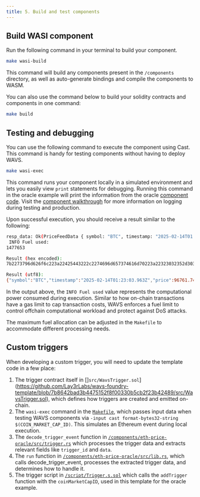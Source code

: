 ```yaml
---
title: 5. Build and test components
---
```



## Build WASI component

Run the following command in your terminal to build your component.

```bash
make wasi-build
```

This command will build any components present in the `/components` directory, as well as auto-generate bindings and compile the components to WASM.

<Callout title="Build command" type="info">
You can also use the command below to build your solidity contracts and components in one command:

```bash
make build
```

</Callout>

## Testing and debugging

You can use the following command to execute the component using Cast. This command is handy for testing components without having to deploy WAVS.

```bash
make wasi-exec
```

This command runs your component locally in a simulated environment and lets you easily view `print` statements for debugging. Running this command in the oracle example will print the information from the oracle [component code](./4-component#logging). Visit the [component walkthrough](./4-component#logging) for more information on logging during testing and production.


Upon successful execution, you should receive a result similar to the following:

```bash
resp_data: Ok(PriceFeedData { symbol: "BTC", timestamp: "2025-02-14T01:23:03.963Z", price: 96761.74120116462 })
 INFO Fuel used:
1477653

Result (hex encoded):
7b2273796d626f6c223a22425443222c2274696d657374616d70223a22323032352d30322d31345430313a32333a30332e3936335a222c227072696365223a39363736312e37343132303131363436327d

Result (utf8):
{"symbol":"BTC","timestamp":"2025-02-14T01:23:03.963Z","price":96761.74120116462}
```

<Callout title="Fuel" type="info">

In the output above, the `INFO Fuel used` value represents the computational power consumed during execution. Similar to how on-chain transactions have a gas limit to cap transaction costs, WAVS enforces a fuel limit to control offchain computational workload and protect against DoS attacks. 

The maximum fuel allocation can be adjusted in the `Makefile` to accommodate different processing needs.

</Callout>


## Custom triggers

When developing a custom trigger, you will need to update the template code in a few place:

1. The trigger contract itself in []`src/WavsTrigger.sol`](https://github.com/Lay3rLabs/wavs-foundry-template/blob/7b8642bad3b4475152f8f00330b5cb2f23b42489/src/WavsTrigger.sol), which defines how triggers are created and emitted on-chain.
2. The `wasi-exec` command in the [`Makefile`](https://github.com/Lay3rLabs/wavs-foundry-template/blob/main/Makefile#L37-L40), which passes input data when testing WAVS components via `-input cast format-bytes32-string $(COIN_MARKET_CAP_ID)`. This simulates an Ethereum event during local execution.
3. The `decode_trigger_event` function in [`/components/eth-price-oracle/src/trigger.rs`](https://github.com/Lay3rLabs/wavs-foundry-template/blob/7b8642bad3b4475152f8f00330b5cb2f23b42489/components/eth-price-oracle/src/trigger.rs#L11-L21) which processes the trigger data and extracts relevant fields like `trigger_id` and `data`.
5. The `run` function in [`/components/eth-price-oracle/src/lib.rs`](https://github.com/Lay3rLabs/wavs-foundry-template/blob/7b8642bad3b4475152f8f00330b5cb2f23b42489/components/eth-price-oracle/src/lib.rs#L16), which calls decode_trigger_event, processes the extracted trigger data, and determines how to handle it.
4. The trigger script in [`/script/Trigger.s.sol`](https://github.com/Lay3rLabs/wavs-foundry-template/blob/7b8642bad3b4475152f8f00330b5cb2f23b42489/script/Trigger.s.sol#L19) which calls the `addTrigger` function with the `coinMarketCapID`, used in this template for the oracle example.

